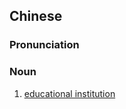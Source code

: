 {{also|教育机构}}
==Chinese==
{{zh-forms|s=教育机构|2=organization; agency|type=22}}

===Pronunciation===
{{zh-pron
|m=jiàoyù jīgòu
|c=gaau3 juk6 gei1 kau3,gaau3 juk6 gei1 gau3
|cat=n
}}

===Noun===
{{zh-noun}}

# [[educational institution]]

{{zh-cat|Education}}